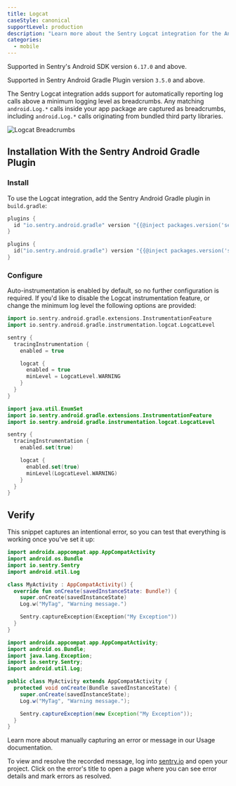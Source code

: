 ```yaml
---
title: Logcat
caseStyle: canonical
supportLevel: production
description: "Learn more about the Sentry Logcat integration for the Android SDK."
categories:
  - mobile
---
```


<Note>

Supported in Sentry's Android SDK version `6.17.0` and above.

Supported in Sentry Android Gradle Plugin version `3.5.0` and above.

</Note>

The Sentry Logcat integration adds support for automatically reporting log calls above a minimum logging level as breadcrumbs.
Any matching `android.Log.*` calls inside your app package are captured as breadcrumbs, including `android.Log.*` calls originating from bundled third party libraries.

![Logcat Breadcrumbs](logcat-breadcrumbs.png)

## Installation With the Sentry Android Gradle Plugin

### Install

To use the Logcat integration, add the Sentry Android Gradle plugin in `build.gradle`:

```groovy {filename:app/build.gradle}
plugins {
  id "io.sentry.android.gradle" version "{{@inject packages.version('sentry.java.android.gradle-plugin', '3.5.0') }}"
}
```

```kotlin {filename:app/build.gradle.kts}
plugins {
  id("io.sentry.android.gradle") version "{{@inject packages.version('sentry.java.android.gradle-plugin', '3.5.0') }}"
}
```

### Configure

Auto-instrumentation is enabled by default, so no further configuration is required. If you'd like to disable the Logcat instrumentation feature, or change the minimum log level the following options are provided:

```groovy {filename:app/build.gradle}
import io.sentry.android.gradle.extensions.InstrumentationFeature
import io.sentry.android.gradle.instrumentation.logcat.LogcatLevel

sentry {
  tracingInstrumentation {
    enabled = true

    logcat {
      enabled = true
      minLevel = LogcatLevel.WARNING
    }
  }
}
```

```kotlin {filename:app/build.gradle.kts}
import java.util.EnumSet
import io.sentry.android.gradle.extensions.InstrumentationFeature
import io.sentry.android.gradle.instrumentation.logcat.LogcatLevel

sentry {
  tracingInstrumentation {
    enabled.set(true)

    logcat {
      enabled.set(true)
      minLevel(LogcatLevel.WARNING)
    }
  }
}
```

## Verify

This snippet captures an intentional error, so you can test that everything is working once you've set it up:

```kotlin
import androidx.appcompat.app.AppCompatActivity
import android.os.Bundle
import io.sentry.Sentry
import android.util.Log

class MyActivity : AppCompatActivity() {
  override fun onCreate(savedInstanceState: Bundle?) {
    super.onCreate(savedInstanceState)
    Log.w("MyTag", "Warning message.")

    Sentry.captureException(Exception("My Exception"))
  }
}
```

```java
import androidx.appcompat.app.AppCompatActivity;
import android.os.Bundle;
import java.lang.Exception;
import io.sentry.Sentry;
import android.util.Log;

public class MyActivity extends AppCompatActivity {
  protected void onCreate(Bundle savedInstanceState) {
    super.onCreate(savedInstanceState);
    Log.w("MyTag", "Warning message.");

    Sentry.captureException(new Exception("My Exception"));
  }
}
```

<Note>

Learn more about manually capturing an error or message in our <PlatformLink to="/usage/">Usage documentation</PlatformLink>.

</Note>

To view and resolve the recorded message, log into [sentry.io](https://sentry.io) and open your project. Click on the error's title to open a page where you can see error details and mark errors as resolved.
